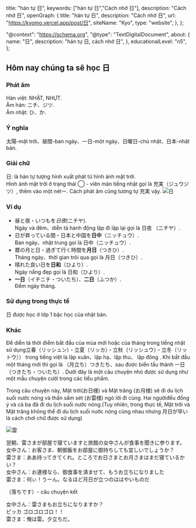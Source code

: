 
  title: "hán tự 日",
  keywords: ["hán tự 日","Cách nhớ 日"],
  description: "Cách nhớ 日",
  openGraph: {
    title: "hán tự 日",
    description: "Cách nhớ 日",
    url: "https://kyomo.vercel.app/post/日",
    siteName: "Kyo",
    type: "website",
  },
};

  "@context": "https://schema.org",
  "@type": "TextDigitalDocument",
  about: {
    name: "日",
    description: "hán tự 日, cách nhớ 日",
  },
  educationalLevel: "n5",
};

## Hôm nay chúng ta sẽ học 日
### Phát âm
Hán việt: NHẬT, NHỰT.   
Âm hán: ニチ、ジツ.   
Âm nhật: ひ、か.
### Ý nghĩa
太陽-mặt trời、昼間-ban ngày、一日-một ngày、日曜日-chủ nhật、日本-nhật bản.
### Giải chữ
日: là hán tự tượng hình xuất phát từ hình ảnh mặt trời.   
Hình ảnh mặt trời ở trạng thái ◯ - viên mãn tiếng nhật gọi là 充実（ジュウジツ）, thêm vào một nétー. Cách phát âm cũng tương tự 充実 vậy.
<Image src={photo} alt="日" />
### Ví dụ
- 昼と夜・いつもを*日夜*(ニチヤ).   
Ngày và đêm、diễn tả hành động lặp đi lặp lại gọi là 日夜 （ニチヤ）.
- 日が昇っている間・日本と中国を**日中**（ニッチュウ）.   
Ban ngày、nhật trung gọi là 日中（ニッチュウ）.
- 暦の月と日・過ぎて行く時間を**月日**（つきひ）.   
Tháng ngày、thời gian trôi qua gọi là 月日（つきひ）.
- 晴れた良い日を**日和**（ひより）.   
Ngày nắng đẹp gọi là 日和（ひより）.
- **一日**（イチニチ・ついたち）、**二日**（ふつか）.   
Đếm ngày tháng.
### Sử dụng trong thực tế
日 được học ở lớp 1 bậc học của nhật bản.
### Khác
Để diễn tả thời điểm bắt đầu của mùa mới hoặc của tháng trong tiếng nhật sử dụng立春（リッシュン）・立夏（リッカ）・立秋（リッシュウ）・立冬（リットウ）） trong tiếng việt là lập xuân、lập hạ、lập thu、 lập đông .
Khi bắt đầu một tháng mới thì gọi là （月立ち）つきたち、sau được biến tấu thành 一日（つきたち・ついたち）.
Dưới đây là một câu chuyện nhỏ được sử dụng như một mẫu chuyện cười trong các tiểu phẩm.

Trong câu chuyện này, Mặt trời(お日様) và Mặt trăng (お月様) sẽ đi du lịch suối nước nóng và
thần sấm sét (お雷様) ngỏ lời đi cùng. Hai ngườiđều đồng ý và cả ba đã đi du lịch suối nước nóng.(Tuy nhiên, trong thực tế, Mặt trời và Mặt trăng không thể đi du lịch suối nước nóng cùng nhau nhưng 月日が早い là cách chơi chữ được sử dụng)

<Image src={photo_4} alt="雷" />

翌朝、雷さまが部屋で寝ていますと旅館の女中さんが食事を聞きに参ります。  
女中さん：お客さま、朝御飯をお部屋に御持ちしても宜しいでしょうか？  
雷さま：ああ持ってきてくれ。ところでお日さまとお月さまはまだ寝ているかい？  
女中さん：お連様なら、御食事を済ませて、もうお立ちになりました  
雷さま：何ぃ！うーん。なるほど月日が立つのははやいものだ

（落ちです）- câu chuyện kết

女中さん：雷さまもお立ちになりますか？  
ピッカ ゴロゴロゴロ！！  
雷さま：俺は雷。夕立ちだ。